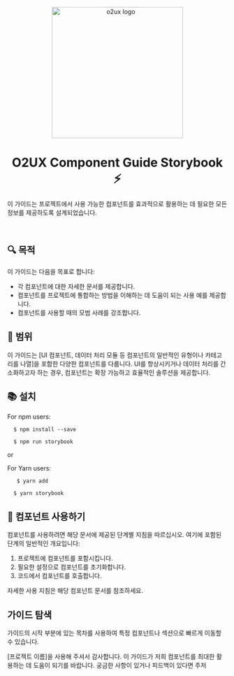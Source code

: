 
<Meta title="overview/introdution" />

<p align="center">
  <a href="https://6507e7501b32dcd4d7127903-voiyrkvnku.chromatic.com/">
     <img src="" alt="o2ux logo" width="300" />
     </a>
</p>

<h1 align="center">O2UX Component Guide Storybook ⚡️</h1>

이 가이드는 프로젝트에서 사용 가능한 컴포넌트를 효과적으로 활용하는 데 필요한 모든 정보를 제공하도록 설계되었습니다.

<br />

## 🔍 목적

이 가이드는 다음을 목표로 합니다:
- 각 컴포넌트에 대한 자세한 문서를 제공합니다.
- 컴포넌트를 프로젝트에 통합하는 방법을 이해하는 데 도움이 되는 사용 예를 제공합니다.
- 컴포넌트를 사용할 때의 모범 사례를 강조합니다.

## 🚀 범위

이 가이드는 [UI 컴포넌트, 데이터 처리 모듈 등 컴포넌트의 일반적인 유형이나 카테고리를 나열]을 포함한 다양한 컴포넌트를 다룹니다. UI를 향상시키거나 데이터 처리를 간소화하고자 하는 경우, 컴포넌트는 확장 가능하고 효율적인 솔루션을 제공합니다.

## 📚 설치

For npm users:

```shell
  $ npm install --save
```



```shell
  $ npm run storybook 
```

 or

 For Yarn users:
     
   ```shell
      $ yarn add
   ```
  

   ```shell
     $ yarn storybook
   ```

## 🧩 컴포넌트 사용하기

컴포넌트를 사용하려면 해당 문서에 제공된 단계별 지침을 따르십시오. 여기에 포함된 단계의 일반적인 개요입니다:
1. 프로젝트에 컴포넌트를 포함시킵니다.
2. 필요한 설정으로 컴포넌트를 초기화합니다.
3. 코드에서 컴포넌트를 호출합니다.

자세한 사용 지침은 해당 컴포넌트 문서를 참조하세요.

## 가이드 탐색

가이드의 시작 부분에 있는 목차를 사용하여 특정 컴포넌트나 섹션으로 빠르게 이동할 수 있습니다.

[프로젝트 이름]을 사용해 주셔서 감사합니다. 이 가이드가 저희 컴포넌트를 최대한 활용하는 데 도움이 되기를 바랍니다. 궁금한 사항이 있거나 피드백이 있다면 주저


